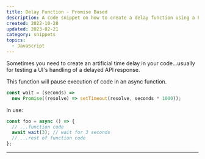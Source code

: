 ```yaml
---
title: Delay Function - Promise Based
description: A code snippet on how to create a delay function using a Promise.
created: 2022-10-28
updated: 2023-02-21
category: snippets
topics:
  - JavaScript
---
```


Sometimes you need to create an artificial time delay in your code...usually for testing a UI's handling of a delayed API response.

This function will pause execution of code in an async function.

```js
const wait = (seconds) =>
  new Promise((resolve) => setTimeout(resolve, seconds * 1000));
```

In use:

```js {3}
const foo = async () => {
  // ...function code
  await wait(3); // wait for 3 seconds
  // ...rest of function code
};
```

---

<LastUpdated updated={updated} />

